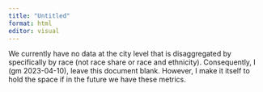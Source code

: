 ```yaml
---
title: "Untitled"
format: html
editor: visual
---
```


We currently have no data at the city level that is disaggregated by specifically by race (not race share or race and ethnicity). Consequently, I (gm 2023-04-10), leave this document blank. However, I make it itself to hold the space if in the future we have these metrics. 